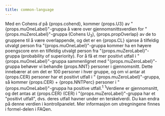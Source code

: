 ```yaml
---
title: common-language
---
```



<Typography variant="body1" gutterBottom>
Med en Cohens <em>d</em> på {props.cohend}, kommer {props.U3} av "{props.muOneLabel}"-gruppa å være over gjennomsnittsverdien for "{props.muZeroLabel}"-gruppa (Cohens U<sub>3</sub>), {props.propOverlap} av de to gruppene til å være overlappende, og det er en {props.CL} sjanse å tilfeldig utvalgt person fra "{props.muOneLabel}"-gruppa kommer ha en høyere poengscore enn en tilfeldig utvalgt person fra "{props.muZeroLabel}"-gruppa (probability of superiority). For å få et mer positivt utfall i "{props.muOneLabel}"-gruppa sammenlignet med "{props.muZeroLabel}"-gruppa behøver vi behandle {props.NNT} personer i gjennomsnitt. Dette innebærer at om det er 100 personer i hver gruppe, og om vi antar at {props.CER} personer har et positivt utfall i "
{props.muZeroLabel}"-gruppa, så kommer {props.CER} + {props.NNTPerc} personer i "{props.muOneLabel}"-gruppa ha positive utfall.<sup>1</sup>
</Typography>
<Typography variant="body2" gutterBottom>
<sup>1</sup>Verdiene er gjennomsnitt, og det antas at {props.CER} (CER) i "{props.muZeroLabel}"-gruppa har et "positivt utfall", dvs. deres utfall havner under en terskelverdi. Du kan endra på denne verdien i kontrollpanelet. Mer informasjon om utregningene finnes i formel-delen i FAQen.
</Typography>
